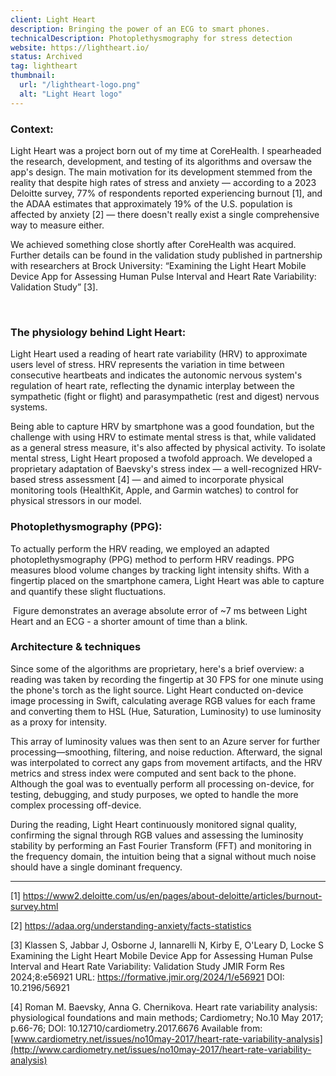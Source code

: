 ```yaml
---
client: Light Heart
description: Bringing the power of an ECG to smart phones.
technicalDescription: Photoplethysmography for stress detection
website: https://lightheart.io/
status: Archived
tag: lightheart
thumbnail:
  url: "/lightheart-logo.png"
  alt: "Light Heart logo"
---
```


### Context:

Light Heart was a project born out of my time at CoreHealth. I spearheaded the research, development, 
and testing of its algorithms and oversaw the app's design. The main motivation for its development 
stemmed from the reality that despite high rates of stress and anxiety — according to a 2023 Deloitte 
survey, 77% of respondents reported experiencing burnout [1], and the ADAA estimates 
that approximately 19% of the U.S. population is affected by anxiety [2] — there doesn't really exist 
a single comprehensive way to measure either. 

We achieved something close shortly after CoreHealth was acquired. Further details can be found 
in the validation study published in partnership with researchers at Brock University: “Examining the Light 
Heart Mobile Device App for Assessing Human Pulse Interval and Heart Rate Variability: Validation Study” [3].

<div class="grid grid-cols-2 gap-2">
  <img
    src="/lh-1.png"
    alt=""
  />
  <img
    src="/lh-2.png"
    alt=""
  />
</div>

### The physiology behind Light Heart:

Light Heart used a reading of heart rate variability (HRV) to approximate users level of stress. 
HRV represents the variation in time between consecutive heartbeats and indicates the autonomic nervous 
system's regulation of heart rate, reflecting the dynamic interplay between the sympathetic (fight or flight) 
and parasympathetic (rest and digest) nervous systems.

Being able to capture HRV by smartphone was a good foundation, but the challenge with using HRV to estimate 
mental stress is that, while validated as a general stress measure, it's also affected by physical activity. 
To isolate mental stress, Light Heart proposed a twofold approach. We developed a proprietary adaptation of Baevsky's stress 
index — a well-recognized HRV-based stress assessment [4] — and aimed to incorporate physical monitoring tools 
(HealthKit, Apple, and Garmin watches) to control for physical stressors in our model.

### Photoplethysmography (PPG):

To actually perform the HRV reading, we employed an adapted photoplethysmography (PPG) method to perform HRV readings. 
PPG measures blood volume changes by tracking light intensity shifts. With a fingertip placed on the 
smartphone camera, Light Heart was able to capture and quantify these slight fluctuations.

<img class="w-full" src="/lh-vs-ecg.png" alt="" />
<span class="text-kotei-800 text-xs">
  Figure demonstrates an average absolute error of ~7 ms between Light Heart and an ECG - a shorter amount of time than a blink.
</span>


### Architecture & techniques

Since some of the algorithms are proprietary, here's a brief overview: a reading was taken by recording the fingertip at 
30 FPS for one minute using the phone's torch as the light source. Light Heart conducted on-device image processing in Swift, 
calculating average RGB values for each frame and converting them to HSL (Hue, Saturation, Luminosity) to use luminosity 
as a proxy for intensity. 

This array of luminosity values was then sent to an Azure server for further processing—smoothing, 
filtering, and noise reduction. Afterward, the signal was interpolated to correct any gaps from movement artifacts, and the 
HRV metrics and stress index were computed and sent back to the phone. Although the goal was to eventually perform all 
processing on-device, for testing, debugging, and study purposes, we opted to handle the more complex processing off-device.

During the reading, Light Heart continuously monitored signal quality, confirming the signal through RGB values 
and assessing the luminosity stability by performing an Fast Fourier Transform (FFT) and monitoring in the frequency domain, 
the intuition being that a signal without much noise should have a single dominant frequency.

---

[1] https://www2.deloitte.com/us/en/pages/about-deloitte/articles/burnout-survey.html

[2] https://adaa.org/understanding-anxiety/facts-statistics

[3] Klassen S, Jabbar J, Osborne J, Iannarelli N, Kirby E, O'Leary D, Locke S
Examining the Light Heart Mobile Device App for Assessing Human Pulse Interval and Heart Rate Variability: Validation Study
JMIR Form Res 2024;8:e56921
URL: https://formative.jmir.org/2024/1/e56921
DOI: 10.2196/56921

[4]  Roman M. Baevsky, Anna G. Chernikova. Heart rate variability analysis: physiological foundations and main methods; Cardiometry; No.10 May 2017; p.66-76; DOI: 10.12710/cardiometry.2017.6676 Available from: [www.cardiometry.net/issues/no10may-2017/heart-rate-variability-analysis](http://www.cardiometry.net/issues/no10may-2017/heart-rate-variability-analysis)